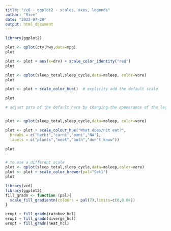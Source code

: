 ```yaml
---
title: "/c6 - ggplot2 - scales, axes, legends"
author: "Rice"
date: "2023-07-28"
output: html_document
---
```

```r
library(ggplot2)


```

```r
plot <- qplot(cty,hwy,data=mpg)
plot

plot <- plot + aes(x=drv) + scale_color_identity("red")
plot

```

```r
plot <- qplot(sleep_total,sleep_cycle,data=msleep, color=vore)
plot

plot <- plot + scale_color_hue()  # explicity add the default scale 

plot

# adjust para of the default here by changing the appearance of the legend


plot <- qplot(sleep_total,sleep_cycle,data=msleep, color=vore)

plot <- plot + scale_colour_hue("What does/nit eat?",
  breaks = c("herbi","carni","omni","NA"),
  labels = c("plants","meat","both","don't know"))

plot


# to use a different scale 
plot <- qplot(sleep_total,sleep_cycle,data=msleep,color=vore)
plot <- plot + scale_color_brewer(pal="Set1")
plot
```
```r
library(vcd)
library(ggplot2)
fill_gradn <- function (pal){
  scale_fill_gradientn(colours = pal(7),limits=c(0,0.04))
}

erupt + fill_gradn(rainbow_hcl)
erupt + fill_gradn(diverge_hcl)
erupt + fill_gradn(heat_hcl)

```


```r


```





























